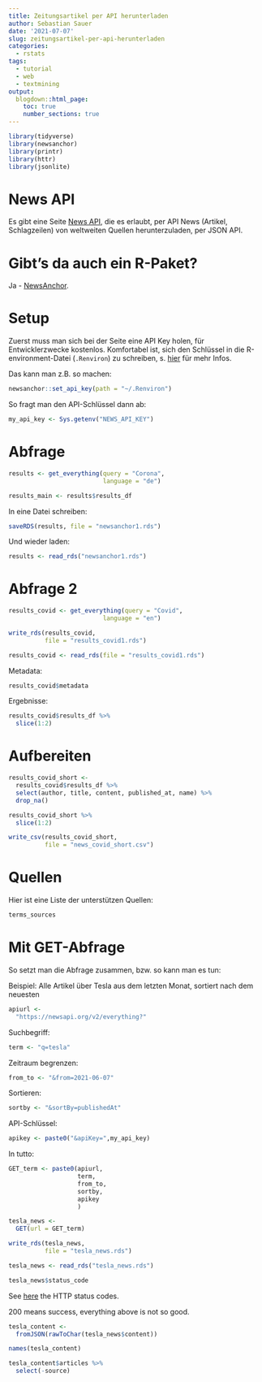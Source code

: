 ```yaml
---
title: Zeitungsartikel per API herunterladen
author: Sebastian Sauer
date: '2021-07-07'
slug: zeitungsartikel-per-api-herunterladen
categories:
  - rstats
tags:
  - tutorial
  - web
  - textmining
output:
  blogdown::html_page:
    toc: true
    number_sections: true
---
```




```r
library(tidyverse)
library(newsanchor)
library(printr)
library(httr)
library(jsonlite)
```



# News API

Es gibt eine Seite [News API](https://newsapi.org/), die es erlaubt, per API News (Artikel, Schlagzeilen) von weltweiten Quellen herunterzuladen, per JSON API.


# Gibt's da auch ein R-Paket?


Ja - [NewsAnchor](https://cran.r-project.org/web/packages/newsanchor/vignettes/usage-newsanchor.html).



# Setup

Zuerst muss man sich bei der Seite eine API Key holen, für Entwicklerzwecke kostenlos. Komfortabel ist, sich den Schlüssel in die R-environment-Datei (`.Renviron`) zu schreiben, s. [hier](https://cran.r-project.org/web/packages/newsanchor/vignettes/usage-newsanchor.html) für mehr Infos.

Das kann man z.B. so machen:

```r
newsanchor::set_api_key(path = "~/.Renviron")
```


So fragt man den API-Schlüssel dann ab:

```r
my_api_key <- Sys.getenv("NEWS_API_KEY")
```






# Abfrage


```r
results <- get_everything(query = "Corona",
                          language = "de")

results_main <- results$results_df
```


In eine Datei schreiben:


```r
saveRDS(results, file = "newsanchor1.rds")
```

Und wieder laden:

```r
results <- read_rds("newsanchor1.rds")
```


# Abfrage 2

```r
results_covid <- get_everything(query = "Covid",
                          language = "en")

```

```r
write_rds(results_covid,
          file = "results_covid1.rds")
```


```r
results_covid <- read_rds(file = "results_covid1.rds")
```

Metadata:

```r
results_covid$metadata
```

Ergebnisse:

```r
results_covid$results_df %>% 
  slice(1:2)
```

# Aufbereiten


```r
results_covid_short <- 
  results_covid$results_df %>% 
  select(author, title, content, published_at, name) %>%
  drop_na()

results_covid_short %>% 
  slice(1:2)
```

```r
write_csv(results_covid_short,
          file = "news_covid_short.csv")
```




# Quellen


Hier ist eine Liste der unterstützen Quellen:

```r
terms_sources
```

# Mit GET-Abfrage

So setzt man die Abfrage zusammen, bzw. so kann man es tun:

Beispiel: Alle Artikel über Tesla aus dem letzten Monat, sortiert nach dem neuesten

```r
apiurl <- 
  "https://newsapi.org/v2/everything?"
```

Suchbegriff:

```r
term <- "q=tesla"
```


Zeitraum begrenzen:

```r
from_to <- "&from=2021-06-07"
```


Sortieren:

```r
sortby <- "&sortBy=publishedAt"
```


API-Schlüssel:

```r
apikey <- paste0("&apiKey=",my_api_key)
```

In tutto:

```r
GET_term <- paste0(apiurl, 
                   term,
                   from_to,
                   sortby,
                   apikey
                   )
```





```r
tesla_news <- 
  GET(url = GET_term)
```


```r
write_rds(tesla_news, 
          file = "tesla_news.rds")
```

```r
tesla_news <- read_rds("tesla_news.rds")
```


```r
tesla_news$status_code
```


See [here](https://www.restapitutorial.com/httpstatuscodes.html) the HTTP status codes.

200 means success, everything above is not so good.





```r
tesla_content <-
  fromJSON(rawToChar(tesla_news$content))
```

```r
names(tesla_content)
```


```r
tesla_content$articles %>% 
  select(-source)
```

